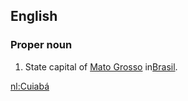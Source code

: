 ==English==

===Proper noun===
{{en-proper noun}}

# State capital of [[Mato Grosso]] in[[Brasil]].

[[nl:Cuiabá]]